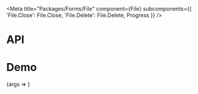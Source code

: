 
<Meta
  title="Packages/Forms/File"
  component={File}
  subcomponents={{
    'File.Close': File.Close,
    'File.Delete': File.Delete,
    Progress
  }}
/>

# API

<ArgsTable />

# Demo

<Canvas>
  <Story
    name="File"
    args={{
      children: 'file.txt',
      closeAriaLabel: 'Close',
      deleteAriaLabel: 'Delete'
    }}
    argTypes={{
      tabIndex: { control: 'number' },
      hasClose: { name: 'File.Close', control: 'boolean', table: { category: 'Story' } },
      hasDelete: { name: 'File.Delete', control: 'boolean', table: { category: 'Story' } },
      value: { control: { type: 'range', min: 0, max: 100 }, table: { category: 'Progress' } },
      closeAriaLabel: { name: 'aria-label', table: { category: 'File.Close' } },
      deleteAriaLabel: { name: 'aria-label', table: { category: 'File.Delete' } }
    }}
  >
    {args => <FileStory {...args} />}
  </Story>
</Canvas>
